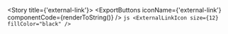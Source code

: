 
<Meta title="Foundations/Icons/external-link" />

<Story title={'external-link'}>
    <IconViewer>
        <ExternalLinkIcon size={12} />
    </IconViewer>
    <ExportButtons
        iconName={'external-link'}
        componentCode={renderToString(<ExternalLinkIcon size={12} />)}
    />
    <IconInfo>
        ```js
        <ExternalLinkIcon size={12} fillColor="black" />
        ```
    </IconInfo>
</Story>
